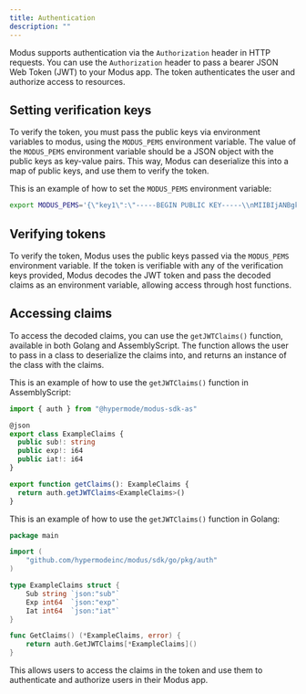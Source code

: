 ```yaml
---
title: Authentication
description: ""
---
```


Modus supports authentication via the `Authorization` header in HTTP requests. You can use the
`Authorization` header to pass a bearer JSON Web Token (JWT) to your Modus app. The token
authenticates the user and authorize access to resources.

## Setting verification keys

To verify the token, you must pass the public keys via environment variables to modus, using the
`MODUS_PEMS` environment variable. The value of the `MODUS_PEMS` environment variable should be a
JSON object with the public keys as key-value pairs. This way, Modus can deserialize this into a map
of public keys, and use them to verify the token.

This is an example of how to set the `MODUS_PEMS` environment variable:

```bash
export MODUS_PEMS='{\"key1\":\"-----BEGIN PUBLIC KEY-----\\nMIIBIjANBgkqhkiG9w0BAQEFAAOCAQ8AMIIBCgKCAQEAwJ9z1z1z1z1z1z\\n-----END PUBLIC KEY-----\"}'
```

## Verifying tokens

To verify the token, Modus uses the public keys passed via the `MODUS_PEMS` environment variable. If
the token is verifiable with any of the verification keys provided, Modus decodes the JWT token and
pass the decoded claims as an environment variable, allowing access through host functions.

## Accessing claims

To access the decoded claims, you can use the `getJWTClaims()` function, available in both Golang
and AssemblyScript. The function allows the user to pass in a class to deserialize the claims into,
and returns an instance of the class with the claims.

This is an example of how to use the `getJWTClaims()` function in AssemblyScript:

```ts AssemblyScript
import { auth } from "@hypermode/modus-sdk-as"

@json
export class ExampleClaims {
  public sub!: string
  public exp!: i64
  public iat!: i64
}

export function getClaims(): ExampleClaims {
  return auth.getJWTClaims<ExampleClaims>()
}
```

This is an example of how to use the `getJWTClaims()` function in Golang:

```go
package main

import (
    "github.com/hypermodeinc/modus/sdk/go/pkg/auth"
)

type ExampleClaims struct {
    Sub string `json:"sub"`
    Exp int64  `json:"exp"`
    Iat int64  `json:"iat"`
}

func GetClaims() (*ExampleClaims, error) {
    return auth.GetJWTClaims[*ExampleClaims]()
}

```

This allows users to access the claims in the token and use them to authenticate and authorize users
in their Modus app.
